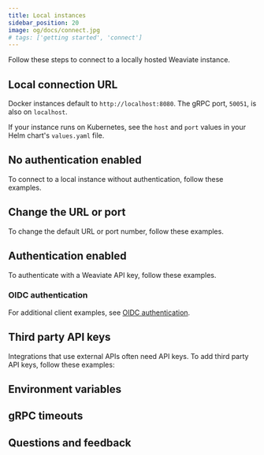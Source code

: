 ```yaml
---
title: Local instances
sidebar_position: 20
image: og/docs/connect.jpg
# tags: ['getting started', 'connect']
---
```





Follow these steps to connect to a locally hosted Weaviate instance.

## Local connection URL

Docker instances default to `http://localhost:8080`. The gRPC port, `50051`, is also on `localhost`.

If your instance runs on Kubernetes, see the `host` and `port` values in your Helm chart's `values.yaml` file.

## No authentication enabled

To connect to a local instance without authentication, follow these examples.

<Tabs groupId="languages">
<TabItem value="py4" label="Python Client v4">
   <FilteredTextBlock
     text={PyCodeV4}
     startMarker="# START LocalNoAuth"
     endMarker="# END LocalNoAuth"
     language="py"
   />
</TabItem>
<TabItem value="ts3" label="JS/TS Client v3">
   <FilteredTextBlock
     text={TsCodeV3}
     startMarker="// START LocalNoAuth"
     endMarker="// END LocalNoAuth"
     language="js"
   />
</TabItem>
<TabItem value="ts2" label="JS/TS Client v2">
   <FilteredTextBlock
     text={TsCodeV2}
     startMarker="// START LocalNoAuth"
     endMarker="// END LocalNoAuth"
     language="tsv2"
   />
</TabItem>
<TabItem value="go" label="Go">
   <FilteredTextBlock
     text={GoCode}
     startMarker="// START LocalNoAuth"
     endMarker="// END LocalNoAuth"
     language="js"
   />
</TabItem>
<TabItem value="java" label="Java">
   <FilteredTextBlock
     text={JavaCode}
     startMarker="// START LocalNoAuth"
     endMarker="// END LocalNoAuth"
     language="java"
   />
</TabItem>
<TabItem value="shell" label="cURL">
   <FilteredTextBlock
     text={ShellCode}
     startMarker="# START LocalNoAuth"
     endMarker="# END LocalNoAuth"
     language="shell"
   />
</TabItem>
</Tabs>

## Change the URL or port

To change the default URL or port number, follow these examples.

<Tabs groupId="languages">
<TabItem value="py4" label="Python Client v4">
   <FilteredTextBlock
     text={PyCodeV4}
     startMarker="# START CustomURL"
     endMarker="# END CustomURL"
     language="py"
   />
</TabItem>
<TabItem value="ts3" label="JS/TS Client v3">
   <FilteredTextBlock
     text={TsCodeV3}
     startMarker="// START CustomURL"
     endMarker="// END CustomURL"
     language="js"
   />
</TabItem>
<TabItem value="ts2" label="JS/TS Client v2">
   <FilteredTextBlock
     text={TsCodeV2}
     startMarker="// START CustomURL"
     endMarker="// END CustomURL"
     language="tsv2"
   />
</TabItem>
<TabItem value="go" label="Go">
   <FilteredTextBlock
     text={GoCode}
     startMarker="// START CustomURL"
     endMarker="// END CustomURL"
     language="py"
   />
</TabItem>
<TabItem value="java" label="Java">
   <FilteredTextBlock
     text={JavaCode}
     startMarker="// START CustomURL"
     endMarker="// END CustomURL"
     language="java"
   />
</TabItem>
<TabItem value="shell" label="cURL">
   <FilteredTextBlock
     text={ShellCode}
     startMarker="# START CustomURL"
     endMarker="# END CustomURL"
     language="shell"
   />
</TabItem>
</Tabs>


## Authentication enabled

To authenticate with a Weaviate API key, follow these examples.

<Tabs groupId="languages">
<TabItem value="py4" label="Python Client v4">
   <FilteredTextBlock
     text={PyCodeV4}
     startMarker="# START LocalAuth"
     endMarker="# END LocalAuth"
     language="py"
   />
</TabItem>
<TabItem value="ts3" label="JS/TS Client v3">
   <FilteredTextBlock
     text={TsCodeV3}
     startMarker="// START LocalAuth"
     endMarker="// END LocalAuth"
     language="js"
   />
</TabItem>
<TabItem value="ts2" label="JS/TS Client v2">
   <FilteredTextBlock
     text={TsCodeV2}
     startMarker="// START LocalAuth"
     endMarker="// END LocalAuth"
     language="tsv2"
   />
</TabItem>
<TabItem value="go" label="Go">
   <FilteredTextBlock
     text={GoCode}
     startMarker="// START LocalAuth"
     endMarker="// END LocalAuth"
     language="py"
   />
</TabItem>
<TabItem value="java" label="Java">
   <FilteredTextBlock
     text={JavaCode}
     startMarker="// START LocalAuth"
     endMarker="// END LocalAuth"
     language="java"
   />
</TabItem>
<TabItem value="shell" label="cURL">
   <FilteredTextBlock
     text={ShellCode}
     startMarker="# START LocalAuth"
     endMarker="# END LocalAuth"
     language="shell"
   />
</TabItem>
</Tabs>

### OIDC authentication


<OIDCConnect/>

For additional client examples, see [OIDC authentication](/docs/weaviate/connections/connect-custom#oidc-authentication).

## Third party API keys

Integrations that use external APIs often need API keys. To add third party API keys, follow these examples:

<Tabs groupId="languages">
<TabItem value="py4" label="Python Client v4">
   <FilteredTextBlock
     text={PyCodeV4}
     startMarker="# START LocalThirdPartyAPIKeys"
     endMarker="# END LocalThirdPartyAPIKeys"
     language="py"
   />
</TabItem>
<TabItem value="ts3" label="JS/TS Client v3">
   <FilteredTextBlock
     text={TsCodeV3}
     startMarker="// START LocalThirdPartyAPIKeys"
     endMarker="// END LocalThirdPartyAPIKeys"
     language="js"
   />
</TabItem>
<TabItem value="ts2" label="JS/TS Client v2">
   <FilteredTextBlock
     text={TsCodeV2}
     startMarker="// START LocalThirdPartyAPIKeys"
     endMarker="// END LocalThirdPartyAPIKeys"
     language="tsv2"
   />
</TabItem>
<TabItem value="go" label="Go">
   <FilteredTextBlock
     text={GoCode}
     startMarker="// START LocalThirdPartyAPIKeys"
     endMarker="// END LocalThirdPartyAPIKeys"
     language="js"
   />
</TabItem>
<TabItem value="java" label="Java">
   <FilteredTextBlock
     text={JavaCode}
     startMarker="// START LocalThirdPartyAPIKeys"
     endMarker="// END LocalThirdPartyAPIKeys"
     language="java"
   />
</TabItem>
<TabItem value="shell" label="cURL">
   <FilteredTextBlock
     text={ShellCode}
     startMarker="# START LocalThirdPartyAPIKeys"
     endMarker="# END LocalThirdPartyAPIKeys"
     language="shell"
   />
</TabItem>
</Tabs>

## Environment variables


<EnvVarsHowto/>

## gRPC timeouts


<GRPCTimeoutIntro/>


<GRPCTimeouts/>

## Questions and feedback


<DocsFeedback/>
